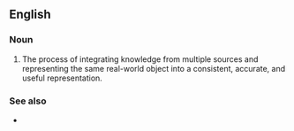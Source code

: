 ==English==

===Noun===
{{en-noun|~}}

# The process of integrating knowledge from multiple sources and representing the same real-world object into a consistent, accurate, and useful representation.

===See also===
* {{l|en|mashup}}